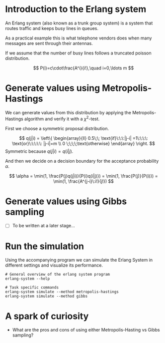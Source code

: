 
# Introduction to the Erlang system

An Erlang system (also known as a trunk group system) is a system that routes traffic and keeps busy lines in queues.

As a practical example this is what telephone vendors does when many messages are sent through their antennas.

If we assume that the number of busy lines follows a truncated poisson distribution.

$$
P(i)=c\cdot\frac{A^i}{i!},\quad i=0,\ldots m
$$

# Generate values using Metropolis-Hastings

We can generate values from this distribution by applying the Metropolis-Hastings algorithm and verify it with a $\chi^2$-test.

First we choose a symmetric proposal distribution.

$$
q(j|i) = \left\{
	\begin{array}{ll}
		0.5\;\; \text{if}\:\:\:|j-i| =1\:\:\:\: \text{or}\:\:\:\:\: |j-i|=m \\
		0 \;\;\;\;\text{otherwise}
	\end{array}
\right.
$$
Symmetric because $q(j|i) = q(i|j)$.

And then we decide on a decision boundary for the acceptance probability $\alpha$.

$$
\alpha = \min(1, \frac{P(j)q(j|i)}{P(i)q(i|j)}) = \min(1, \frac{P(j)}{P(i)}) = \min(1, \frac{A^{j-i}\:i!}{j!})
$$

# Generate values using Gibbs sampling

- [ ] To be written at a later stage...

# Run the simulation

Using the accompanying program we can simulate the Erlang System in different settings and visualize its performance.

```
# General overview of the erlang system program
erlang-system --help

# Task specific commands
erlang-system simulate --method metropolis-hastings
erlang-system simulate --method gibbs
```

# A spark of curiosity

- What are the pros and cons of using either Metropolis-Hasting vs Gibbs sampling?